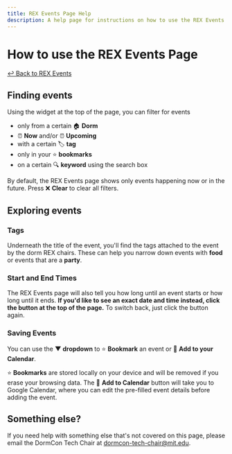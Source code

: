 ```yaml
---
title: REX Events Page Help
description: A help page for instructions on how to use the REX Events Page.
---
```


# How to use the REX Events Page

[↩️ Back to REX Events](/rex/events)

## Finding events

Using the widget at the top of the page, you can filter for events

-   only from a certain 🏠 **Dorm**
-   ⏰ **Now** and/or ⏰ **Upcoming**
-   with a certain 🏷️ **tag**
-   only in your ⭐️ **bookmarks**
-   on a certain 🔍 **keyword** using the search box

By default, the REX Events page shows only events happening now or in the
future. Press ❌ **Clear** to clear all filters.

## Exploring events

### Tags

Underneath the title of the event, you'll find the tags attached to the event by
the dorm REX chairs. These can help you narrow down events with **food** or
events that are a **party**.

### Start and End Times

The REX Events page will also tell you how long until an event starts or how
long until it ends. **If you'd like to see an exact date and time instead, click
the button at the top of the page.** To switch back, just
click the button again.

### Saving Events

You can use the **▼ dropdown** to ⭐ **Bookmark** an event or 📅 **Add to your
Calendar**.

⭐️ **Bookmarks** are stored locally on your device and will be removed if you
erase your browsing data. The 📅 **Add to Calendar** button will take you to
Google Calendar, where you can edit the pre-filled event details before adding
the event.

## Something else?

If you need help with something else that's not covered on this page, please
email the DormCon Tech Chair at dormcon-tech-chair@mit.edu.
